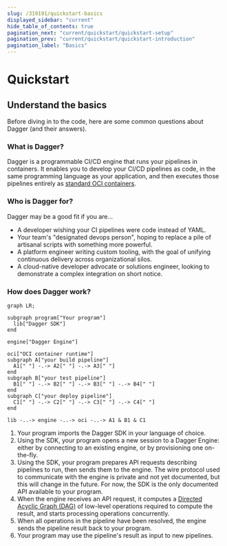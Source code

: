 ```yaml
---
slug: /319191/quickstart-basics
displayed_sidebar: "current"
hide_table_of_contents: true
pagination_next: "current/quickstart/quickstart-setup"
pagination_prev: "current/quickstart/quickstart-introduction"
pagination_label: "Basics"
---
```


# Quickstart


## Understand the basics

Before diving in to the code, here are some common questions about Dagger (and their answers).

### What is Dagger?

Dagger is a programmable CI/CD engine that runs your pipelines in containers. It enables you to develop your CI/CD pipelines as code, in the same programming language as your application, and then executes those pipelines entirely as [standard OCI containers](https://opencontainers.org/).

### Who is Dagger for?

Dagger may be a good fit if you are...

* A developer wishing your CI pipelines were code instead of YAML.
* Your team's "designated devops person", hoping to replace a pile of artisanal scripts with something more powerful.
* A platform engineer writing custom tooling, with the goal of unifying continuous delivery across organizational silos.
* A cloud-native developer advocate or solutions engineer, looking to demonstrate a complex integration on short notice.

### How does Dagger work?

```mermaid
graph LR;

subgraph program["Your program"]
  lib["Dagger SDK"]
end

engine["Dagger Engine"]

oci["OCI container runtime"]
subgraph A["your build pipeline"]
  A1[" "] -.-> A2[" "] -.-> A3[" "]
end
subgraph B["your test pipeline"]
  B1[" "] -.-> B2[" "] -.-> B3[" "] -.-> B4[" "]
end
subgraph C["your deploy pipeline"]
  C1[" "] -.-> C2[" "] -.-> C3[" "] -.-> C4[" "]
end

lib -..-> engine -..-> oci -..-> A1 & B1 & C1
```

1. Your program imports the Dagger SDK in your language of choice.
2. Using the SDK, your program opens a new session to a Dagger Engine: either by connecting to an existing engine, or by provisioning one on-the-fly.
3. Using the SDK, your program prepares API requests describing pipelines to run, then sends them to the engine. The wire protocol used to communicate with the engine is private and not yet documented, but this will change in the future. For now, the SDK is the only documented API available to your program.
4. When the engine receives an API request, it computes a [Directed Acyclic Graph (DAG)](https://en.wikipedia.org/wiki/Directed_acyclic_graph) of low-level operations required to compute the result, and starts processing operations concurrently.
5. When all operations in the pipeline have been resolved, the engine sends the pipeline result back to your program.
6. Your program may use the pipeline's result as input to new pipelines.
